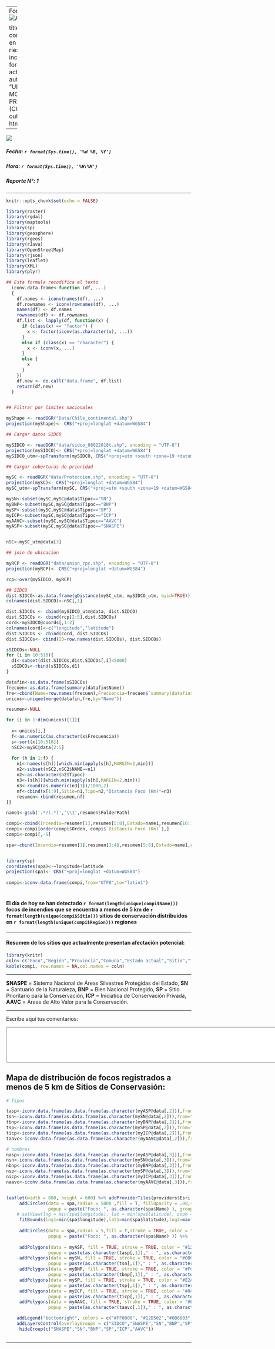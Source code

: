 
<script>
   $(document).ready(function() {
     $head = $('#header');
     $head.prepend('<img src=\"insigniaOK.jpg\" style=\"float: right;width: 150px;\"/>')
   });
</script>

---
Format: ![Alt Text](url)

title: Sitios de conservación en potencial riesgo ante los incendios forestales actuales
author: "UNIDAD DE MONITOREO y PREDICCIÓN (COE GASP)"  
output: html_document
--- 

![](barra.jpg) 

##### **Fecha: ** `r format(Sys.time(), '%d %B, %Y')`  
##### **Hora: ** `r format(Sys.time(), '%H:%M')`
##### **Reporte N°: **1
***
```r
knitr::opts_chunk$set(echo = FALSE)
```
  


```r

library(raster)
library(rgdal)
library(maptools)
library(sp)
library(geosphere)
library(rgeos)
library(rJava)
library(OpenStreetMap)
library(rjson)
library(leaflet)
library(XML)
library(plyr)

## Esta formula recodifica el texto 
  iconv.data.frame<-function (df, ...)
  {
    df.names <- iconv(names(df), ...)
    df.rownames <- iconv(rownames(df), ...)
    names(df) <- df.names
    rownames(df) <- df.rownames
    df.list <- lapply(df, function(x) {
      if (class(x) == "factor") {
        x <- factor(iconv(as.character(x), ...))
      }
      else if (class(x) == "character") {
        x <- iconv(x, ...)
      }
      else {
        x
      }
    })
    df.new <- do.call("data.frame", df.list)
    return(df.new)
  }


## Filtrar por limites nacionales

myShape <- readOGR("Data/Chile_continental.shp")
projection(myShape)<- CRS("+proj=longlat +datum=WGS84")

## Cargar datos SIDCO

mySIDCO <- readOGR("data/sidco_08022018t.shp", encoding = "UTF-8")
projection(mySIDCO)<- CRS("+proj=longlat +datum=WGS84")
mySIDCO_utm<-spTransform(mySIDCO, CRS("+proj=utm +south +zone=19 +datum=WGS84"))

## Cargar coberturas de prioridad

mySC <- readOGR("data/Proteccion.shp", encoding = "UTF-8")
projection(mySC)<- CRS("+proj=longlat +datum=WGS84")
mySC_utm<-spTransform(mySC, CRS("+proj=utm +south +zone=19 +datum=WGS84"))

mySN<-subset(mySC,mySC@data$Tipoc=="SN")
myBNP<-subset(mySC,mySC@data$Tipoc=="BNP")
mySP<-subset(mySC,mySC@data$Tipoc=="SP")
myICP<-subset(mySC,mySC@data$Tipoc=="ICP")
myAAVC<-subset(mySC,mySC@data$Tipoc=="AAVC")
myASP<-subset(mySC,mySC@data$Tipoc=="SNASPE")


nSC<-mySC_utm@data[3]

## join de ubicacion

myRCP <- readOGR("data/union_rpc.shp", encoding = "UTF-8")
projection(myRCP)<- CRS("+proj=longlat +datum=WGS84")

rcp<-over(mySIDCO, myRCP)

## SIDCO
dist.SIDCO<-as.data.frame(gDistance(mySC_utm, mySIDCO_utm, byid=TRUE)) # filas son SNASPE y columnas hotspot
colnames(dist.SIDCO)<-nSC[,1]

dist.SIDCOs <- cbind(mySIDCO_utm@data, dist.SIDCO)
dist.SIDCOs <- cbind(rcp[2:5],dist.SIDCOs)
cord<-mySIDCO@coords[,1:2]
colnames(cord)<-c("longitude","latitude")
dist.SIDCOs <- cbind(cord, dist.SIDCOs)
dist.SIDCOs<- cbind(ID=row.names(dist.SIDCOs), dist.SIDCOs)

sSIDCOs<-NULL
for (i in 10:510){
  d1<-subset(dist.SIDCOs,dist.SIDCOs[,i]<5000)
  sSIDCOs<-rbind(sSIDCOs,d1)
}

datafin<-as.data.frame(sSIDCOs)
frecuen<-as.data.frame(summary(datafin$Name))
fre<-cbind(Name=row.names(frecuen),Frecuencia=frecuen$`summary(datafin$Name)`)
unicos<-unique(merge(datafin,fre,by="Name"))

resumen<-NULL

for (i in 1:dim(unicos)[1]){
  
  x<-unicos[i,]
  f<-as.numeric(as.character(x$Frecuencia))
  s<-sort(x[10:510])
  nSC2<-mySC@data[2:5]
  
  for (h in 1:f) {
    n1<-names(s[h])[which.min(apply(s[h],MARGIN=2,min))]
    n2<-subset(nSC2,nSC2$NAME==n1)
    n2<-as.character(n2$Tipoc)
    n3<-(s[h])[which.min(apply(s[h],MARGIN=2,min))]
    n3<-round(as.numeric(n3[1])/1000,2)
    nf<-cbind(x[1:9],Sitio=n1,Tipo=n2,"Distancia Foco (Km)"=n3)
    resumen<-rbind(resumen,nf)
}}

name1<-gsub('.*/(.*)','\\1',resumen$FolderPath)

compi<-cbind(Incendio=resumen[1],resumen[5:8],Estado=name1,resumen[10:12])
compi<-compi[order(compi$Orden, compi$`Distancia Foco (Km)`),]
compi<-compi[,-5]

spa<-cbind(Incendio=resumen[1],resumen[3:4],resumen[5:8],Estado=name1,resumen[10:12])


library(sp)
coordinates(spa)<-~longitude+latitude
projection(spa)<- CRS("+proj=longlat +datum=WGS84")
  
compi<-iconv.data.frame(compi,from="UTF8",to="latin1")


```

#  
#  

#### El día de hoy se han detectado **`r format(length(unique(compi$Name)))`** focos de incendios que se encuentra a menos de 5 km de **`r format(length(unique(compi$Sitio)))`** sitios de conservación distribuidos en **`r format(length(unique(compi$Region)))`** regiones

***
#### Resumen de los sitios que actualmente presentan afectación potencial:  

```r
library(knitr)
coln<-c("Foco","Región","Provincia","Comuna","Estado actual","Sitio","Tipo de protección","Distancia al foco (km)")
kable(compi, row.names = NA,col.names = coln)

```

***
**SNASPE** = Sistema Nacional de Áreas Silvestres Protegidas del Estado, 
**SN**     = Santuario de la Naturaleza, 
**BNP**    = Bien Nacional Protegido, 
**SP**     = Sitio Prioritario para la Conservación, 
**ICP**    = Iniciatica de Conservación Privada, 
**AAVC**   = Áreas de Alto Valor para la Conservación.
   
***
Escribe aquí tus comentarios:  

<textarea name="comentarios" rows="6" cols="130"></textarea>

## Mapa de distribución de focos registrados a menos de 5 km de Sitios de Conservasión:

<!-- as.character(spa$Name) -->
<!-- iconv.data.frame(as.character(spa$Name),from="UTF8",to="latin1") -->

```r

# Tipos

tasp<-iconv.data.frame(as.data.frame(as.character(myASP@data[,2])),from="UTF8",to="latin1")
tsn<-iconv.data.frame(as.data.frame(as.character(mySN@data[,2])),from="UTF8",to="latin1")
tbnp<-iconv.data.frame(as.data.frame(as.character(myBNP@data[,2])),from="UTF8",to="latin1")
tsp<-iconv.data.frame(as.data.frame(as.character(mySP@data[,2])),from="UTF8",to="latin1")
ticp<-iconv.data.frame(as.data.frame(as.character(myICP@data[,2])),from="UTF8",to="latin1")
taavc<-iconv.data.frame(as.data.frame(as.character(myAAVC@data[,2])),from="UTF8",to="latin1")

# nombres 
nasp<-iconv.data.frame(as.data.frame(as.character(myASP@data[,3])),from="UTF8",to="latin1")
nsn<-iconv.data.frame(as.data.frame(as.character(mySN@data[,3])),from="UTF8",to="latin1")
nbnp<-iconv.data.frame(as.data.frame(as.character(myBNP@data[,3])),from="UTF8",to="latin1")
nsp<-iconv.data.frame(as.data.frame(as.character(mySP@data[,3])),from="UTF8",to="latin1")
nicp<-iconv.data.frame(as.data.frame(as.character(myICP@data[,3])),from="UTF8",to="latin1")
naavc<-iconv.data.frame(as.data.frame(as.character(myAAVC@data[,3])),from="UTF8",to="latin1")


leaflet(width = 800, height = 600) %>% addProviderTiles(providers$Esri.WorldImagery) %>%
     addCircles(data = spa,radius = 5000 ,fill = T, fillOpacity = .08,stroke = T, color = "#FF0000",
                popup = paste("Foco: ", as.character(spa$Name) ), group = "SIDCO") %>%
    # setView(lng = min(spa$longitude), lat = min(spa$latitude), zoom = 7) %>%
     fitBounds(lng1=min(spa$longitude),lat1=min(spa$latitude),lng2=max(spa$longitude),lat2=max(spa$latitude))%>%
    
     addCircles(data = spa,radius = 5,fill = T,stroke = TRUE, color = "#FF0000",
                popup = paste("Foco: ", as.character(spa$Name) )) %>%
    
     addPolygons(data = myASP, fill = TRUE, stroke = TRUE, color = "#12D502", highlightOptions = highlightOptions(color = "white", weight = 2),
                popup = paste(as.character(tasp[,1])," : ", as.character(nasp[,1])), group = "SNASPE") %>%
     addPolygons(data = mySN, fill = TRUE, stroke = TRUE, color = "#0B6803", highlightOptions = highlightOptions(color = "white", weight = 2),
                popup = paste(as.character(tsn[,1])," : ", as.character(nsn[,1])), group = "SN") %>%
     addPolygons(data = myBNP, fill = TRUE, stroke = TRUE, color = "#FCEE07", highlightOptions = highlightOptions(color = "white", weight = 2),
                popup = paste(as.character(tbnp[,1])," : ", as.character(nbnp[,1])), group = "BNP") %>%
     addPolygons(data = mySP, fill = TRUE, stroke = TRUE, color = "#E2A904", highlightOptions = highlightOptions(color = "white", weight = 2),
                popup = paste(as.character(tsp[,1])," : ", as.character(nsp[,1])), group = "SP") %>%
     addPolygons(data = myICP, fill = TRUE, stroke = TRUE, color = "#049BE2", highlightOptions = highlightOptions(color = "white", weight = 2),
                popup = paste(as.character(ticp[,1])," : ", as.character(nicp[,1])), group = "ICP") %>%
     addPolygons(data = myAAVC, fill = TRUE, stroke = TRUE, color = "#E204D8", highlightOptions = highlightOptions(color = "white", weight = 2),
                popup = paste(as.character(taavc[,1])," : ", as.character(naavc[,1])), group = "AAVC") %>% 

    addLegend("bottomright", colors = c("#FF0000", "#12D502","#0B6803","#FCEE07","#E2A904","#049BE2","#E204D8"), labels = c("SIDCO radio: 5 km","SNASPE","SN","BNP","SP","ICP","AAVC")) %>%   
    addLayersControl(overlayGroups = c("SIDCO","SNASPE","SN","BNP","SP","ICP","AAVC"),options = layersControlOptions(collapsed = FALSE))%>% 
     hideGroup(c("SNASPE","SN","BNP","SP","ICP","AAVC"))



```

***

  
  